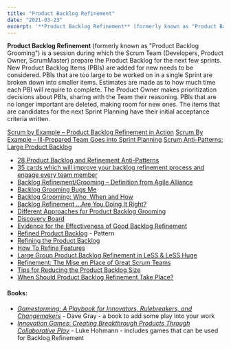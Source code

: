 ```yaml
---
title: "Product Backlog Refinement"
date: "2021-03-23"
excerpt: '**Product Backlog Refinement** (formerly known as "Product Backlog Grooming") is a session'
---
```


**Product Backlog Refinement** (formerly known as "Product Backlog Grooming") is a session during which the Scrum Team (Developers, Product Owner, ScrumMaster) prepare the Product Backlog for the next few sprints. New Product Backlog Items (PBIs) are added for new needs to be considered. PBIs that are too large to be worked on in a single Sprint are broken down into smaller items. Estimates are made as to how much time each PBI will require to complete. The Product Owner makes prioritization decisions about PBIs, sharing with the Team their reasoning. PBIs that are no longer important are deleted, making room for new ones. The items that are candidates for the next Sprint Planning have their initial acceptance criteria written.

[Scrum by Example – Product Backlog Refinement in Action]((/blog/scrum-product-backlog-refinement))
[Scrum By Example – Ill-Prepared Team Goes into Sprint Planning]((/blog/the-scrummaster-tales))
[Scrum Anti-Patterns: Large Product Backlog](https://resources.scrumalliance.org/Article/scrum-anti-patterns-large-product-backlog)

<HighlightBox heading="Resource Links" variant="resourceLinks">

- [28 Product Backlog and Refinement Anti-Patterns](https://age-of-product.com/28-product-backlog-anti-patterns/)
- [35 cards which will improve your backlog refinement process and engage every team member](https://hackernoon.com/35-cards-which-will-improve-your-backlog-refinement-process-and-engage-every-team-member-54f929fdd282)
- [Backlog Refinement/Grooming – Definition from Agile Alliance](https://www.agilealliance.org/glossary/backlog-refinement/)
- [Backlog Grooming Bugs Me](https://www.jpattonassociates.com/backlog-grooming-bugs-me/)
- [Backlog Grooming: Who, When and How](https://www.infoq.com/news/2010/05/backlog-grooming/)
- [Backlog Refinement …Are You Doing It Right?](https://rgalen.com/agile-training-news/2016/4/24/backlog-refinement-are-you-doing-it-right)
- [Different Approaches for Product Backlog Grooming](https://www.infoq.com/news/2013/05/approaches-backlog-grooming/)
- [Discovery Board](https://insideproduct.co/discovery-board/)
- [Evidence for the Effectiveness of Good Backlog Refinement](https://www.leadingagile.com/2013/06/visual-evidence-of-an-agile-release/)
- [Refined Product Backlog](https://sites.google.com/a/scrumplop.org/published-patterns/value-stream/product-backlog/refined-product-backlog) - Pattern
- [Refining the Product Backlog](https://www.romanpichler.com/blog/refining-the-product-backlog/)
- [How To Refine Features](https://insideproduct.co/feature-refinement/)
- [Large Group Product Backlog Refinement in LeSS & LeSS Huge](https://www.infoq.com/presentations/less-workshop-backlog-refinement/)
- [Refinement: The Mise en Place of Great Scrum Teams](https://medium.com/the-liberators/refinement-the-mise-en-place-of-great-scrum-teams-78d7556a7952)
- [Tips for Reducing the Product Backlog Size](https://www.romanpichler.com/blog/how-to-reduce-the-product-backlog-size/)
- [When Should Product Backlog Refinement Take Place?](https://www.romanpichler.com/blog/when-should-product-backlog-refinement-take-place/)

</HighlightBox>

#### Books:

- [_Gamestorming: A Playbook for Innovators, Rulebreakers, and Changemakers_](https://www.amazon.com/Gamestorming-Playbook-Innovators-Rulebreakers-Changemakers/dp/0596804172/&tag=notesfromatoo-20/) - Dave Gray - a book to add some play into your work
- [_Innovation Games: Creating Breakthrough Products Through Collaborative Play_](https://www.amazon.com/Innovation-Games-Creating-Breakthrough-Collaborative/dp/0321437292/&tag=notesfromatoo-20/) - Luke Hohmann - includes games that can be used for Backlog Refinement
